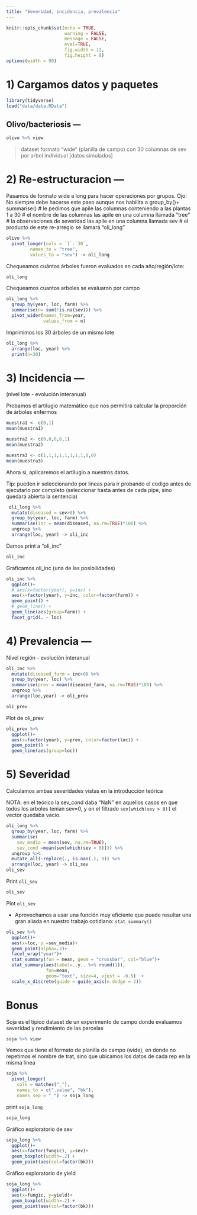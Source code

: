 ```yaml
---
title: "Severidad, incidencia, prevalencia"
---
```


```r
knitr::opts_chunk$set(echo = TRUE, 
                      warning = FALSE, 
                      message = FALSE, 
                      eval=TRUE, 
                      fig.width = 12, 
                      fig.height = 8)
options(width = 90)
```

# 1) Cargamos datos y paquetes ##

```r
library(tidyverse)
load("data/data.RData")
```

## Olivo/bacteriosis ---

```r
olivo %>% view
```

> dataset formato "wide" (planilla de campo) con 30 columnas de sev por arbol individual [datos simulados]

# 2) Re-estructuracion ---

Pasamos de formato wide a long para hacer operaciones por grupos. 
Ojo: No siempre debe hacerse este paso aunque nos habilita a group_by()+ summarise()
  # le pedimos que apile las columnas conteniendo a las plantas 1 a 30
  # el nombre de las columnas las apile en una columna llamada "tree"
  # la observaciones de severidad las apile en una columna llamada sev
  # el producto de este re-arreglo se llamará "oli_long"
  
```r
olivo %>%  
  pivot_longer(cols = `1`:`30`, 
         names_to = "tree",
         values_to = "sev") -> oli_long 
```

Chequeamos cuántos árboles fueron evaluados en cada año/región/lote:

```r
oli_long
```

Chequeamos cuantos arboles se evaluaron por campo

```r
oli_long %>% 
  group_by(year, loc, farm) %>%
  summarise(n= sum(!is.na(sev))) %>% 
  pivot_wider(names_from=year, 
              values_from = n)
```

Imprimimos los 30 árboles de un mismo lote 

```r
oli_long %>% 
  arrange(loc, year) %>% 
  print(n=30)
```

# 3) Incidencia ---

(nivel lote - evolución interanual)

Probamos el artilugio matemático que nos permitirá calcular la proporción de árboles enfermos

```r
muestra1 <- c(0,1)
mean(muestra1)
```

```r
muestra2 <- c(0,0,0,0,1)
mean(muestra2)
```

```r
muestra3 <- c(1,1,1,1,1,1,1,1,0,0)
mean(muestra3)
```

Ahora si, aplicaremos el artilugio a nuestros datos. 

Tip: pueden ir seleccionando por lineas para ir probando el codigo antes de ejecutarlo por completo (seleccionar hasta antes de cada pipe, sino quedará abierta la sentencia)

```r
 oli_long %>%
  mutate(diseased = sev>0) %>% 
  group_by(year, loc, farm) %>%
  summarise(inc = mean(diseased, na.rm=TRUE)*100) %>% 
  ungroup %>% 
  arrange(loc, year) -> oli_inc 
```

Damos print a "oli_inc"

```r
oli_inc
```

Graficamos oli_inc (una de las posibilidades)

```r
oli_inc %>% 
  ggplot()+
  # aes(x=factor(year), y=inc) +
  aes(x=factor(year), y=inc, color=factor(farm)) +
  geom_point() +
  # geom_line() +
  geom_line(aes(group=farm)) +
  facet_grid(. ~ loc)
```

# 4) Prevalencia ---

Nivel región - evolución interanual

```r
oli_inc %>%
  mutate(diseased_farm = inc>0) %>% 
  group_by(year, loc) %>%
  summarise(prev = mean(diseased_farm, na.rm=TRUE)*100) %>% 
  ungroup %>% 
  arrange(loc,year) -> oli_prev
```

```r
oli_prev
```

Plot de oli_prev

```r
oli_prev %>% 
  ggplot()+
  aes(x=factor(year), y=prev, color=factor(loc)) +
  geom_point() +
  geom_line(aes(group=loc))
```

# 5) Severidad

Calculamos ambas severidades vistas en la introducción teórica

NOTA: en el teórico la sev_cond daba "NaN" en aquellos casos en que todos los arboles tenian sev=0, y en el filtrado `sev[which(sev > 0)]`
el vector quedaba vacío. 

```r
oli_long %>% 
  group_by(year, loc, farm) %>%
  summarise(
    sev_media = mean(sev, na.rm=TRUE), 
    sev_cond =mean(sev[which(sev > 0)])) %>% 
  ungroup %>% 
  mutate_all(~replace(., is.nan(.), 0)) %>% 
  arrange(loc, year) -> oli_sev
oli_sev
```

Print `oli_sev`

```r
oli_sev
```

Plot `oli_sev`

* Aprovechamos a usar una función muy eficiente que puede resultar una gran aliada en nuestro trabajo cotidiano: `stat_summary()`

```r
oli_sev %>% 
  ggplot()+
  aes(x=loc, y =sev_media)+
  geom_point(alpha=.3)+
  facet_wrap("year")+ 
  stat_summary(fun = mean, geom = "crossbar", col="blue")+
  stat_summary(aes(label=..y.. %>% round(1)), 
               fun=mean, 
               geom="text", size=4, vjust = -0.5)  +
  scale_x_discrete(guide = guide_axis(n.dodge = 2)) 
```

# Bonus

Soja es el típico dataset de un experimento de campo donde evaluamos severidad y rendimiento de las parcelas

```r
soja %>% view
```

Vemos que tiene el formato de planilla de campo (wide), en donde no repetimos el nombre de trat, sino que ubicamos los datos de cada rep en la misma linea

```r
soja %>% 
  pivot_longer(
    cols = matches("_"),
    names_to = c(".value", "bk"), 
    names_sep = "_") -> soja_long
```

print `soja_long`

```r
soja_long
```

Gráfico exploratorio de sev

```r
soja_long %>% 
  ggplot()+
  aes(x=factor(fungic), y=sev)+
  geom_boxplot(width=.2) + 
  geom_point(aes(col=factor(bk)))
```

Gráfico exploratorio de yield

```r
soja_long %>% 
  ggplot()+
  aes(x=fungic, y=yield)+
  geom_boxplot(width=.2) + 
  geom_point(aes(col=factor(bk)))
```

